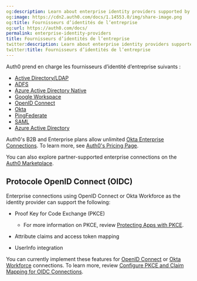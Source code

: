 ```yaml
---
og:description: Learn about enterprise identity providers supported by Auth0.
og:image: https://cdn2.auth0.com/docs/1.14553.0/img/share-image.png
og:title: Fournisseurs d’identités de l’entreprise
og:url: https://auth0.com/docs/
permalink: enterprise-identity-providers
title: Fournisseurs d’identités de l’entreprise
twitter:description: Learn about enterprise identity providers supported by Auth0.
twitter:title: Fournisseurs d’identités de l’entreprise
---
```


Auth0 prend en charge les fournisseurs d’identité d’entreprise suivants :

* [Active Directory/LDAP](/docs/authenticate/identity-providers/enterprise-identity-providers/active-directory-ldap)
* [ADFS](/docs/authenticate/identity-providers/enterprise-identity-providers/adfs)
* [Azure Active Directory Native](/docs/authenticate/identity-providers/enterprise-identity-providers/azure-active-directory-native)
* [Google Workspace](/docs/authenticate/identity-providers/enterprise-identity-providers/google-apps)
* [OpenID Connect](/docs/authenticate/identity-providers/enterprise-identity-providers/oidc)
* [Okta](/docs/authenticate/identity-providers/enterprise-identity-providers/okta)
* [PingFederate](/docs/authenticate/identity-providers/enterprise-identity-providers/ping-federate)
* [SAML](/docs/authenticate/identity-providers/enterprise-identity-providers/saml)
* [Azure Active Directory](/docs/authenticate/identity-providers/enterprise-identity-providers/azure-active-directory/v2)

<Callout icon="file-lines" color="#0EA5E9" iconType="regular">

Auth0's B2B and Enterprise plans allow unlimited [Okta Enterprise Connections](/docs/authenticate/identity-providers/enterprise-identity-providers/okta). To learn more, see [Auth0's Pricing Page](https://auth0.com/pricing).

</Callout>

You can also explore partner-supported enterprise connections on the [Auth0 Marketplace](https://marketplace.auth0.com/features/enterprise-connections).

## Protocole OpenID Connect (OIDC)

Enterprise connections using <Tooltip tip="OpenID: Open standard for authentication that allows applications to verify users' identities without collecting and storing login information." cta="View Glossary" href="/docs/glossary?term=OpenID">OpenID</Tooltip> Connect or Okta Workforce as the <Tooltip tip="OpenID: Open standard for authentication that allows applications to verify users' identities without collecting and storing login information." cta="View Glossary" href="/docs/glossary?term=identity+provider">identity provider</Tooltip> can support the following:

* Proof Key for Code Exchange (PKCE)

  + For more information on PKCE, review [Protecting Apps with PKCE](https://www.oauth.com/oauth2-servers/pkce/).
* Attribute claims and <Tooltip tip="Access Token: Authorization credential, in the form of an opaque string or JWT, used to access an API." cta="View Glossary" href="/docs/glossary?term=access+token">access token</Tooltip> mapping
* UserInfo integration

You can currently implement these features for [OpenID Connect](/docs/authenticate/identity-providers/enterprise-identity-providers/oidc) or [Okta Workforce](/docs/authenticate/identity-providers/enterprise-identity-providers/okta) connections. To learn more, review [Configure PKCE and Claim Mapping for OIDC Connections](/docs/authenticate/identity-providers/enterprise-identity-providers/configure-pkce-claim-mapping-for-oidc).